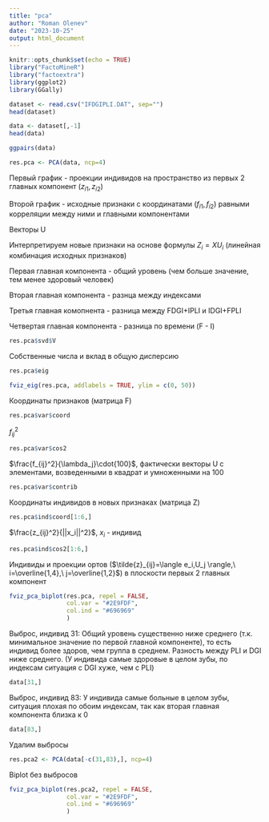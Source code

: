 ```yaml
---
title: "pca"
author: "Roman Olenev"
date: "2023-10-25"
output: html_document
---
```


```r
knitr::opts_chunk$set(echo = TRUE)
library("FactoMineR")
library("factoextra")
library(ggplot2)
library(GGally)
```

```r
dataset <- read.csv("IFDGIPLI.DAT", sep="")
head(dataset)
```
```r
data <- dataset[,-1]
head(data)
```

```r
ggpairs(data)
```


```r
res.pca <- PCA(data, ncp=4)
```

Первый график - проекции индивидов на пространство из первых 2 главных компонент ($z_{i1},z_{i2}$)

Второй график - исходные признаки с координатами ($f_{i1},f_{i2}$) равными корреляции между ними и главными компонентами


Векторы U 

Интерпретируем новые признаки на основе формулы $Z_i=XU_i$ (линейная комбинация исходных признаков)

Первая главная компонента - общий уровень (чем больше значение, тем менее здоровый человек)

Вторая главная компонента - разнца между индексами 

Третья главная комопнента - разница между FDGI+IPLI и IDGI+FPLI

Четвертая главная компонента - разница по времени (F - I)
```r
res.pca$svd$V
```

Собственные числа и вклад в общую дисперсию
```r
res.pca$eig
```

```r
fviz_eig(res.pca, addlabels = TRUE, ylim = c(0, 50))
```

Координаты признаков (матрица F)
```r
res.pca$var$coord
```

$f_{ij}^2$
```r
res.pca$var$cos2
```

$\frac{f_{ij}^2}{\lambda_j}\cdot{100}$, фактически векторы U с элементами, возведенными в квадрат и умноженными на 100
```r
res.pca$var$contrib
```
Координаты индивидов в новых признаках (матрица Z)
```r
res.pca$ind$coord[1:6,]
```

$\frac{z_{ij}^2}{||x_i||^2}$, $x_i$ - индивид
```r
res.pca$ind$cos2[1:6,]
```

Индивиды и проекции ортов ($\tilde{z}_{ij}=\langle e_i,U_j \rangle,\ i=\overline{1,4},\ j=\overline{1,2}$) в плоскости первых 2 главных компонент
```r
fviz_pca_biplot(res.pca, repel = FALSE,
                col.var = "#2E9FDF",
                col.ind = "#696969" 
                )
```

Выброс, индивид 31: Общий уровень существенно ниже среднего (т.к. минимальное значение по первой главной компоненте), то есть индивид более здоров, чем группа в среднем. Разность между PLI и DGI ниже среднего. (У индивида самые здоровые в целом зубы, по индексам ситуация с DGI хуже, чем с PLI)

```r
data[31,]
```

Выброс, индивид 83: У индивида самые больные в целом зубы, ситуация плохая по обоим индексам, так как вторая главная компонента близка к 0
```r
data[83,]
```

Удалим выбросы
```r
res.pca2 <- PCA(data[-c(31,83),], ncp=4)
```

Biplot без выбросов
```r
fviz_pca_biplot(res.pca2, repel = FALSE,
                col.var = "#2E9FDF", 
                col.ind = "#696969"
                )
```

